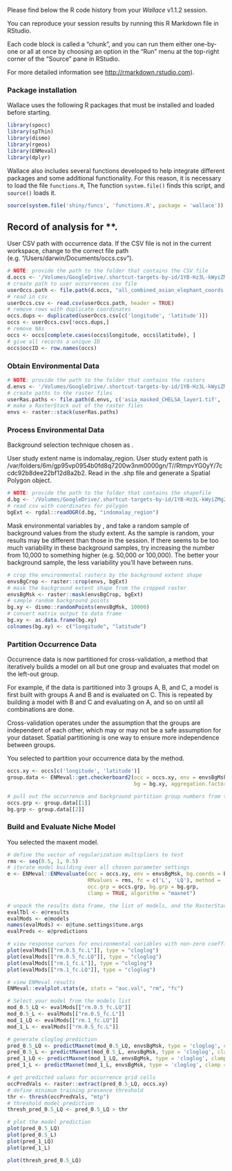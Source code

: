 Please find below the R code history from your *Wallace* v1.1.2 session.

You can reproduce your session results by running this R Markdown file
in RStudio.

Each code block is called a “chunk”, and you can run them either
one-by-one or all at once by choosing an option in the “Run” menu at the
top-right corner of the “Source” pane in RStudio.

For more detailed information see <http://rmarkdown.rstudio.com>).

### Package installation

Wallace uses the following R packages that must be installed and loaded
before starting.

```r
library(spocc)
library(spThin)
library(dismo)
library(rgeos)
library(ENMeval)
library(dplyr)
```

Wallace also includes several functions developed to help integrate
different packages and some additional functionality. For this reason,
it is necessary to load the file `functions.R`, The function
`system.file()` finds this script, and `source()` loads it.

```r
source(system.file('shiny/funcs', 'functions.R', package = 'wallace'))
```

## Record of analysis for \*\*.

User CSV path with occurrence data. If the CSV file is not in the
current workspace, change to the correct file path
(e.g. “/Users/darwin/Documents/occs.csv”).

```r
# NOTE: provide the path to the folder that contains the CSV file
d.occs <- '/Volumes/GoogleDrive/.shortcut-targets-by-id/1YB-Hz3L-kWyiZMg2UM89GQkvqXyZUW1H/HWC_data/Data/Asian_Elephant'
# create path to user occurrences csv file
userOccs.path <- file.path(d.occs, "all_combined_asian_elephant_coords.csv")
# read in csv
userOccs.csv <- read.csv(userOccs.path, header = TRUE)
# remove rows with duplicate coordinates
occs.dups <- duplicated(userOccs.csv[c('longitude', 'latitude')])
occs <- userOccs.csv[!occs.dups,]
# remove NAs
occs <- occs[complete.cases(occs$longitude, occs$latitude), ]
# give all records a unique ID
occs$occID <- row.names(occs)
```

### Obtain Environmental Data

```r
# NOTE: provide the path to the folder that contains the rasters
d.envs <- '/Volumes/GoogleDrive/.shortcut-targets-by-id/1YB-Hz3L-kWyiZMg2UM89GQkvqXyZUW1H/HWC_data/Data/Chelsa_Data/asia_masked_CHELSA_data'
# create paths to the raster files
userRas.paths <- file.path(d.envs, c('asia_masked_CHELSA_layer1.tif', 'asia_masked_CHELSA_layer2.tif', 'asia_masked_CHELSA_layer4.tif', 'asia_masked_CHELSA_layer6.tif', 'asia_masked_CHELSA_layer7.tif','asia_masked_CHELSA_layer12.tif', 'asia_masked_CHELSA_layer14.tif', 'asia_masked_CHELSA_layer15.tif'))
# make a RasterStack out of the raster files
envs <- raster::stack(userRas.paths)
```

### Process Environmental Data

Background selection technique chosen as .

User study extent name is indomalay_region. User study extent path is
/var/folders/6m/gp95vp0954b0fd8q7200w3nm0000gn/T//RtmpvYG0yY/7ccdc92b8dee22bf12d8a2b2.
Read in the .shp file and generate a Spatial Polygon object.

```r
# NOTE: provide the path to the folder that contains the shapefile
d.bg <- '/Volumes/GoogleDrive/.shortcut-targets-by-id/1YB-Hz3L-kWyiZMg2UM89GQkvqXyZUW1H/HWC_data/R_files/R_output_data/indomalay_region'
# read csv with coordinates for polygon
bgExt <- rgdal::readOGR(d.bg, "indomalay_region")
```

Mask environmental variables by , and take a random sample of background
values from the study extent. As the sample is random, your results may
be different than those in the session. If there seems to be too much
variability in these background samples, try increasing the number from
10,000 to something higher (e.g. 50,000 or 100,000). The better your
background sample, the less variability you’ll have between runs.

```r
# crop the environmental rasters by the background extent shape
envsBgCrop <- raster::crop(envs, bgExt)
# mask the background extent shape from the cropped raster
envsBgMsk <- raster::mask(envsBgCrop, bgExt)
# sample random background points
bg.xy <- dismo::randomPoints(envsBgMsk, 10000)
# convert matrix output to data frame
bg.xy <- as.data.frame(bg.xy)  
colnames(bg.xy) <- c("longitude", "latitude")
```

### Partition Occurrence Data

Occurrence data is now partitioned for cross-validation, a method that
iteratively builds a model on all but one group and evaluates that model
on the left-out group.

For example, if the data is partitioned into 3 groups A, B, and C, a
model is first built with groups A and B and is evaluated on C. This is
repeated by building a model with B and C and evaluating on A, and so on
until all combinations are done.

Cross-validation operates under the assumption that the groups are
independent of each other, which may or may not be a safe assumption for
your dataset. Spatial partitioning is one way to ensure more
independence between groups.

You selected to partition your occurrence data by the method.

```r
occs.xy <- occs[c('longitude', 'latitude')]
group.data <- ENMeval::get.checkerboard2(occ = occs.xy, env = envsBgMsk,
                                         bg = bg.xy, aggregation.factor = 2)
```

```r
# pull out the occurrence and background partition group numbers from the list
occs.grp <- group.data[[1]]
bg.grp <- group.data[[2]]
```

### Build and Evaluate Niche Model

You selected the maxent model.

```r
# define the vector of regularization multipliers to test
rms <- seq(0.5, 1, 0.5)
# iterate model building over all chosen parameter settings
e <- ENMeval::ENMevaluate(occ = occs.xy, env = envsBgMsk, bg.coords = bg.xy,
                          RMvalues = rms, fc = c('L', 'LQ'), method = 'user', 
                          occ.grp = occs.grp, bg.grp = bg.grp, 
                          clamp = TRUE, algorithm = "maxnet")

# unpack the results data frame, the list of models, and the RasterStack of raw predictions
evalTbl <- e@results
evalMods <- e@models
names(evalMods) <- e@tune.settings$tune.args
evalPreds <- e@predictions
```

```r
# view response curves for environmental variables with non-zero coefficients
plot(evalMods[["rm.0.5_fc.L"]], type = "cloglog")
plot(evalMods[["rm.0.5_fc.LQ"]], type = "cloglog")
plot(evalMods[["rm.1_fc.L"]], type = "cloglog")
plot(evalMods[["rm.1_fc.LQ"]], type = "cloglog")
```

```r
# view ENMeval results
ENMeval::evalplot.stats(e, stats = "auc.val", "rm", "fc")
```

```r
# Select your model from the models list
mod_0.5_LQ <- evalMods[["rm.0.5_fc.LQ"]]
mod_0.5_L <- evalMods[["rm.0.5_fc.L"]]
mod_1_LQ <- evalMods[["rm.1_fc.LQ"]]
mod_1_L <- evalMods[["rm.0.5_fc.L"]]
```

```r
# generate cloglog prediction
pred_0.5_LQ <- predictMaxnet(mod_0.5_LQ, envsBgMsk, type = 'cloglog', clamp = TRUE) 
pred_0.5_L <- predictMaxnet(mod_0.5_L, envsBgMsk, type = 'cloglog', clamp = TRUE) 
pred_1_LQ <- predictMaxnet(mod_1_LQ, envsBgMsk, type = 'cloglog', clamp = TRUE) 
pred_1_L <- predictMaxnet(mod_1_L, envsBgMsk, type = 'cloglog', clamp = TRUE) 
```

```r
# get predicted values for occurrence grid cells
occPredVals <- raster::extract(pred_0.5_LQ, occs.xy)
# define minimum training presence threshold
thr <- thresh(occPredVals, "mtp")
# threshold model prediction
thresh_pred_0.5_LQ <- pred_0.5_LQ > thr
```

```r
# plot the model prediction
plot(pred_0.5_LQ)
plot(pred_0.5_L)
plot(pred_1_LQ)
plot(pred_1_L)

plot(thresh_pred_0.5_LQ)
```
